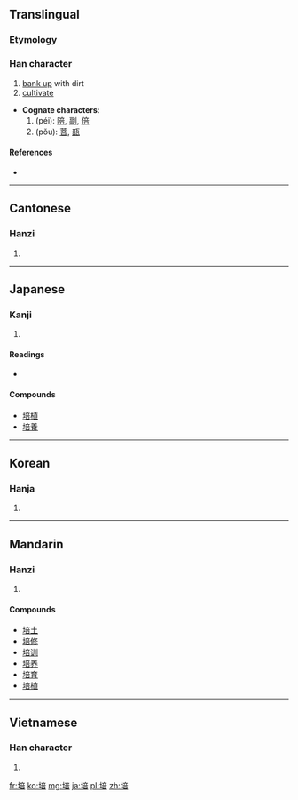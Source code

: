 ==Translingual==
===Etymology===
{{Han compound|土|t1=earth|咅|ls=psc|c1=s|c2=p}}

===Han character===
{{Han char|rn=32|rad=土|as=08|sn=11|four=4016<sub>1</sub>|canj=土卜廿口 (GYTR)|ids=⿰[[土]][[咅]]}}

# [[bank up]] with dirt
# [[cultivate]]

* '''Cognate characters''':
*# (péi): [[陪]], [[副]], [[倍]]
*# (pǒu): [[菩]], [[瓿]]

====References====
* {{Han ref|kx=0231.110|dkj=05195|dj=0468.020|hdz=10457.020|uh=57F9|ud=22521|bh=B0F6|bd=45302}}

----

==Cantonese==

===Hanzi===
{{yue-hanzi|jyut=|y=pui4}}

# {{defn|lang=yue|sort=土08}}

----

==Japanese==

===Kanji===
{{ja-kanji|grade=c|rs=土08}}

# {{defn|lang=ja|sort=土08}}

====Readings====
* {{ja-readings|on=ばい (bai), べ (be, [[呉音]]), はい (hai, [[漢音]]), ほう (hō, 漢音), ぶ (bu, 呉音)|kun=[[つちかう]] (tsuchikau)}}

====Compounds====
* [[培植]]
* [[培養]]

----

==Korean==

===Hanja===
{{ko-hanja|hangeul=[[배]], [[부]]|rv=bae, bu|mr=pae, pu}}

# {{defn|lang=ko|sort=土08}}

----

==Mandarin==

===Hanzi===
{{cmn-hanzi|pin=[[péi]] ([[pei2]]), [[pǒu]] ([[pou3]])|wg=p'ei<sup>2</sup>, p'ou<sup>3</sup>}}

# {{defn|lang=cmn|sort=土08}}

====Compounds====
* [[培土]]
* [[培修]]
* [[培训]]
* [[培养]]
* [[培育]]
* [[培植]]

----

==Vietnamese==

===Han character===
{{vi-hantu|[[bồi]], [[bổi]], [[bòi]], [[bụi]], [[vùi]]|rs=土08}}

# {{defn|lang=vi|sort=土08}}

[[fr:培]]
[[ko:培]]
[[mg:培]]
[[ja:培]]
[[pl:培]]
[[zh:培]]